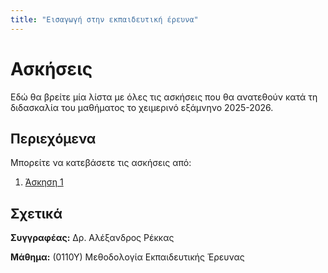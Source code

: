 ```yaml
---
title: "Εισαγωγή στην εκπαιδευτική έρευνα"
---
```


# Ασκήσεις

Εδώ θα βρείτε μία λίστα με όλες τις ασκήσεις που θα ανατεθούν κατά τη διδασκαλία
του μαθήματος το χειμερινό εξάμνηνο 2025-2026.

## Περιεχόμενα

Μπορείτε να κατεβάσετε τις ασκήσεις από:

1. [Άσκηση 1](exercises/exercise-01.qmd)

## Σχετικά

**Συγγραφέας:** Δρ. Αλέξανδρος Ρέκκας

**Μάθημα:** (0110Υ) Μεθοδολογία Εκπαιδευτικής Έρευνας
